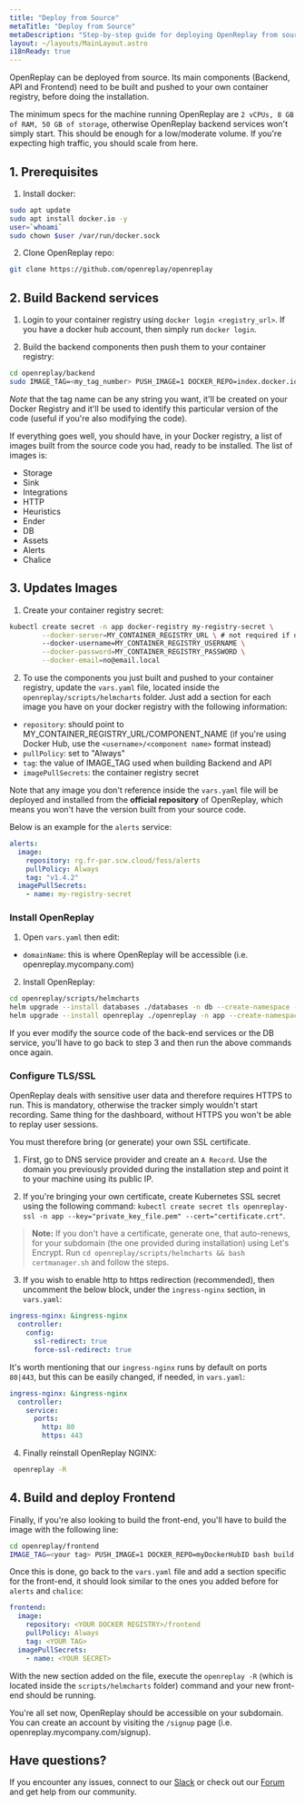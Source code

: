 ```yaml
---
title: "Deploy from Source"
metaTitle: "Deploy from Source"
metaDescription: "Step-by-step guide for deploying OpenReplay from source code."
layout: ~/layouts/MainLayout.astro
i18nReady: true
---
```


OpenReplay can be deployed from source. Its main components (Backend, API and Frontend) need to be built and pushed to your own container registry, before doing the installation.

The minimum specs for the machine running OpenReplay are `2 vCPUs, 8 GB of RAM, 50 GB of storage`, otherwise OpenReplay backend services won't simply start. This should be enough for a low/moderate volume. If you're expecting high traffic, you should scale from here.

## 1. Prerequisites

1. Install docker:

```bash
sudo apt update
sudo apt install docker.io -y
user=`whoami`
sudo chown $user /var/run/docker.sock
```

2. Clone OpenReplay repo:

```bash
git clone https://github.com/openreplay/openreplay
```

## 2. Build Backend services

1. Login to your container registry using `docker login <registry_url>`. If you have a docker hub account, then simply run `docker login`.

2. Build the backend components then push them to your container registry:

```bash
cd openreplay/backend
sudo IMAGE_TAG=<my_tag_number> PUSH_IMAGE=1 DOCKER_REPO=index.docker.io/<username> bash build.sh 
```

*Note* that the tag name can be any string you want, it'll be created on your Docker Registry and it'll be used to identify this particular version of the code (useful if you're also modifying the code).

If everything goes well, you should have, in your Docker registry, a list of images built from the source code you had, ready to be installed.
The list of images is:

- Storage
- Sink
- Integrations
- HTTP
- Heuristics
- Ender
- DB
- Assets
- Alerts
- Chalice

## 3. Updates Images

1. Create your container registry secret:

```bash
kubectl create secret -n app docker-registry my-registry-secret \
        --docker-server=MY_CONTAINER_REGISTRY_URL \ # not required if docker hub
        --docker-username=MY_CONTAINER_REGISTRY_USERNAME \
        --docker-password=MY_CONTAINER_REGISTRY_PASSWORD \
        --docker-email=no@email.local 
```

2. To use the components you just built and pushed to your container registry, update the `vars.yaml` file, located inside the `openreplay/scripts/helmcharts` folder. 
Just add a section for each image you have on your docker registry with the following information:

- `repository`: should point to MY_CONTAINER_REGISTRY_URL/COMPONENT_NAME (if you're using Docker Hub, use the `<username>/<component name>` format instead)
- `pullPolicy`: set to "Always"
- `tag`: the value of IMAGE_TAG used when building Backend and API
- `imagePullSecrets`: the container registry secret

Note that any image you don't reference inside the `vars.yaml` file will be deployed and installed from the **official repository** of OpenReplay, which means you won't have the version built from your source code.

Below is an example for the `alerts` service:

```yaml
alerts:
  image:
    repository: rg.fr-par.scw.cloud/foss/alerts
    pullPolicy: Always
    tag: "v1.4.2"
  imagePullSecrets: 
    - name: my-registry-secret
```

### Install OpenReplay

1. Open `vars.yaml` then edit:
- `domainName`: this is where OpenReplay will be accessible (i.e. openreplay.mycompany.com)

2. Install OpenReplay:

```bash
cd openreplay/scripts/helmcharts
helm upgrade --install databases ./databases -n db --create-namespace --wait -f ./vars.yaml --atomic
helm upgrade --install openreplay ./openreplay -n app --create-namespace --wait -f ./vars.yaml --atomic
```

If you ever modify the source code of the back-end services or the DB service, you'll have to  go back to step 3 and then run the above commands once again.

### Configure TLS/SSL

OpenReplay deals with sensitive user data and therefore requires HTTPS to run. This is mandatory, otherwise the tracker simply wouldn't start recording. Same thing for the dashboard, without HTTPS you won't be able to replay user sessions.

You must therefore bring (or generate) your own SSL certificate.

1. First, go to DNS service provider and create an `A Record`. Use the domain you previously provided during the installation step and point it to your machine using its public IP.

2. If you're bringing your own certificate, create Kubernetes SSL secret using the following command: `kubectl create secret tls openreplay-ssl -n app --key="private_key_file.pem" --cert="certificate.crt"`.

> **Note:** If you don't have a certificate, generate one, that auto-renews, for your subdomain (the one provided during installation) using Let's Encrypt. Run `cd openreplay/scripts/helmcharts && bash certmanager.sh` and follow the steps.

3. If you wish to enable http to https redirection (recommended), then uncomment the below block, under the `ingress-nginx` section, in `vars.yaml`:
   
```yaml
ingress-nginx: &ingress-nginx
  controller:
    config:
      ssl-redirect: true
      force-ssl-redirect: true
```

It's worth mentioning that our `ingress-nginx` runs by default on ports `80|443`, but this can be easily changed, if needed, in `vars.yaml`:

```yaml
ingress-nginx: &ingress-nginx
  controller:
    service:
      ports:
        http: 80
        https: 443
```

4. Finally reinstall OpenReplay NGINX:

```bash
 openreplay -R
```

## 4. Build and deploy Frontend

Finally, if you're also looking to build the front-end, you'll have to build the image with the following line:

```bash
cd openreplay/frontend
IMAGE_TAG=<your tag> PUSH_IMAGE=1 DOCKER_REPO=myDockerHubID bash build.sh
```

Once this is done, go back to the `vars.yaml` file and add a section specific for the front-end, it should look similar to the ones you added before for `alerts` and `chalice`:

```yaml
frontend:
  image:
    repository: <YOUR DOCKER REGISTRY>/frontend
    pullPolicy: Always
    tag: <YOUR TAG>
  imagePullSecrets: 
    - name: <YOUR SECRET>
```

With the new section added on the file, execute the `openreplay -R` (which is located inside the `scripts/helmcharts` folder) command and your new front-end should be running.

You're all set now, OpenReplay should be accessible on your subdomain. You can create an account by visiting the `/signup` page (i.e. openreplay.mycompany.com/signup).

## Have questions?

If you encounter any issues, connect to our [Slack](https://slack.openreplay.com) or check out our [Forum](https://forum.openreplay.com) and get help from our community.
